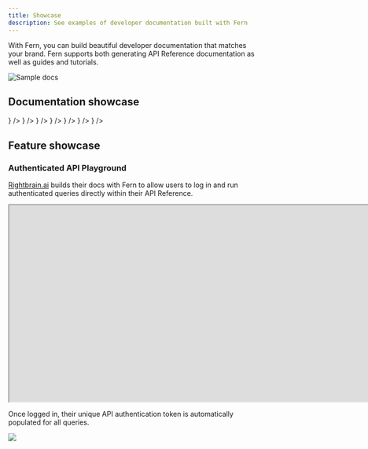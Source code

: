 ```yaml
---
title: Showcase
description: See examples of developer documentation built with Fern
---
```


With Fern, you can build beautiful developer documentation that matches your brand. Fern supports both generating API Reference documentation as well as guides and tutorials.

<Frame>
   <img alt="Sample docs" src="./hume-docs.png" />
</Frame>

## Documentation showcase

<CardGroup cols={3}>
  <Card
    title="Hume"
    href="https://dev.hume.ai/intro"
    icon={
      <img src="https://www.hume.ai/icons/icon-144x144.png" alt="Hume logo"/>
    }
  />
  <Card
    title="Primer"
    href="https://primer.io/docs/api"
    icon={
      <img src="https://assets-global.website-files.com/65bcc4714739c54deeb9bac7/65d7663e0ceca67e8b5709c5_favicon.png" alt="Primer logo"/>
    }
  />
  <Card
    title="AssemblyAI"
    href="https://www.assemblyai.com/docs/api-reference"
    icon={
      <img src="https://www.assemblyai.com/favicon.png" alt="AssemblyAI logo"/>
    }
  />
  <Card
    title="SuperAgent"
    href="https://docs.superagent.sh/"
    icon={
      <img src="https://framerusercontent.com/images/P75NaYul3IVsoMqx4RMALvngO4.png" alt="SuperAgent logo"/>
    }
  />
  <Card
    title="MultiOn"
    href="https://docs.multion.ai/"
    icon={
      <img src="https://www.multion.ai/android-chrome-192x192.png" alt="MultiOn logo"/>
    }
  />
  <Card
    title="Coactive"
    href="https://docs.coactive.ai/"
    icon={
      <img src="https://images.prismic.io/coactive/6d31b17f-cabb-492d-93ef-a9f42e03aaa2_coactive-logo-home.png?ixlib=gatsbyFP&auto=compress%2Cformat&fit=max" alt="Coactive logo"/>
    }
  />
  <Card
    title="Zep"
    href="https://help.getzep.com/"
    icon={
      <img src="https://assets-global.website-files.com/660b1c076d13b7e2967a499d/660c6dc329d8b16a8468f5ba_Asset%2017.png" alt="Zep logo"/>
    }
  />
</CardGroup>

## Feature showcase

### Authenticated API Playground
[Rightbrain.ai](https://rightbrain.ai/) builds their docs with Fern to allow users to log in and run authenticated queries directly within their API Reference. 

<Frame caption="A user is prompted to log in">
<iframe src="https://drive.google.com/file/d/1W2JVYMW_P0bPmwrGIFYo4CQVZtjJBGpH/preview" width="3000" height="400" allow="autoplay"></iframe>
</Frame>

Once logged in, their unique API authentication token is automatically populated for all queries. 

<Frame caption="Auto-populated API authentication token">
<img src="./logged-in.png" />
</Frame>